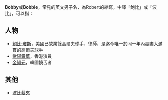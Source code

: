 '''Bobby'''或'''Bobbie'''，常見的英文男子名，為Robert的縮寫，中譯「鮑比」或「波比」，可以指：

== 人物 ==
* [[鮑比·瓊斯_(高爾夫球手)|鮑比·瓊斯]]，美國已故業餘高爾夫球手、律師，是迄今唯一於同一年內贏盡大滿貫的高爾夫球手
* [[歐陽震華|歐陽震華]]，香港演員
* [[金知元_(饒舌者)|金知元]]，韓國饒舌者

== 其他 ==
* [[波比髮夾|波比髮夾]]

{{disambig}}